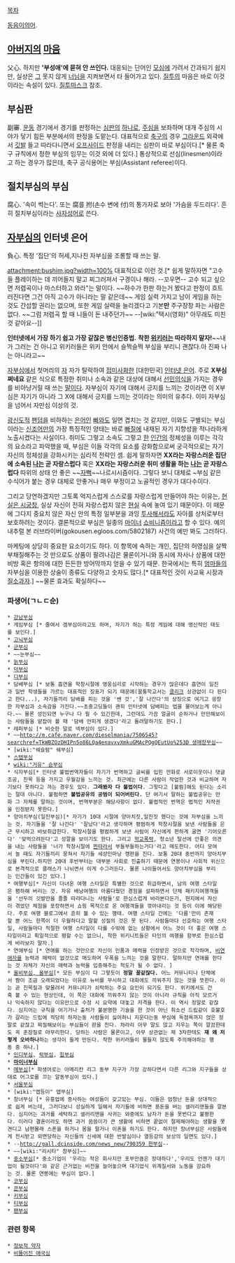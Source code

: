 [[목차]]

[[동음이의어]].

==  [[아버지]]의 [[마음]] ==
父心. 하지만 ''''부성애'에 묻혀 안 쓰인다.''' 대응되는 단어인 [[모심]]에 가려서 간과되기 쉽지만, 실상은 [[그]] 못지 않게 [[너님]]을 지켜보면서 타 들어가고 있다. [[질투]]의 마음은 바로 이것이라는 속설이 있다. [[질투마스크]] 참조.
== 부심판 == 
副審. [[운동]] 경기에서 경기를 판정하는 [[심판]]의 [[하나]]로, [[주심]]을 보좌하며 대개 주심의 시야가 닿기 힘든 부분에서의 판정을 도맡는다. 대표적으로 [[축구]]의 경우 [[그라운드]] 외곽에서 [[깃발]] 들고 따라다니면서 [[오프사이드]] 판정을 내리는 심판이 바로 부심이다.[* 물론 축구 규칙에서 정한 부심의 임무는 이것 외에 더 있다.] 통상적으로 선심(linesmen)이라고 하는 경우가 많은데, 축구 공식용어는 부심(Assistant referee)이다.

== 절치부심의 부심 ==
腐心. '속이 썩는다'. 또는 腐를 拊(손수 변에 付)의 통가자로 보아 '가슴을 두드리다'. 흔히 절치부심이라는 [[사자성어]]로 쓴다.

== [[자부심]]의 인터넷 은어 ==
負心. 특정 '집단'의 허세,지나친 자부심을 조롱할 때 쓰는 말.

attachment:bushim.jpg?width=100%
대표적으로 이런 것.[* 쉽게 말하자면 "고수들 플레이하는 데 끼어들지 말고 찌그러져서 구경이나 해라. --꼬우면-- 고수 되고 싶으면 저렙곡이나 마스터하고 와라"는 말이다. ~~하수가 한판 하는거 봤다고 판정이 흐트러진다면 그건 아직 고수가 아니라는 말 같은데~~ 게임 실력 가지고 남이 게임을 하는 것도 간섭할 권리는 없으며, 또한 게임 실력을 늘리겠다고 기본'''만''' 주구장창 파는 사람은 없다. ~~그럼 저렙곡 할 때 니들이 돈 내주던가~~ --[wiki:"택시(영화)" 아무래도 미친 것 같아요--]]

'''인터넷에서 가장 하기 쉽고 가장 같잖은 병신인증법.''' '''착한 [[위키러]]는 따라하지 말자!'''~~내가 그러는 건 아니고 위키러들은 위키 안에서 슬쩍슬쩍 부심을 부리니 괜찮다.아 진짜 나는 아니라고~~

[[자부심]]에서 첫머리의 [[자]] 자가 탈락하여 [[접미사]]화한 [대한민국] [[인터넷 은어]]. 주로 '''X부심 쩌네요''' 같은 식으로 특정한 취미나 소속과 같은 대상에 대해서 [[선민의식]]을 가지는 경우를 비아냥거릴 때 쓰는 [[말]]이다. 자부심이 자기에 대해서 긍지를 느끼는 것이라면 이 X부심은 자기가 아니라 그 X에 대해서 긍지를 느끼는 것이라는 의미의 유추다. 이미 자부심을 넘어서 자만심 이상의 것.

[[광신도]]적 [[팬덤]]을 비하하는 [[은어]]인 [[빠]]와도 일면 겹치는 것 같지만, 이와도 구별되는 부심이라는 [[신조어]]만의 가장 특징적인 양태는 바로 [[빠질]]에 내재된 자기 지향성을 적나라하게 노출시켰다는 사실이다. 취미도 그렇고 소속도 그렇고 [[한]] [[인간]]의 정체성을 이루는 각각의 요소라고 파악했을 때, 부심은 이들 각각의 요소를 강화함으로써 궁극적으로는 자기 자신의 정체성을 강화시키는 심리적 전략인 셈. 쉽게 말하자면 '''XX라는 자랑스러운 집단에 소속된 [[나]]는 곧 자랑스럽다''' 혹은 '''XX라는 자랑스러운 취미 생활을 하는 [[나]]는 곧 자랑스럽다''' 따위의 상태 안 좋은 ~~[[자뻑]]~~나르시시즘이다. 그렇다 보니 대체로 ~부심 같은 수식어가 붙는 경우 대체로 안좋거나 매우 부정이고 노골적인 경우가 대다수이다.

그리고 당연하겠지만 그토록 억지스럽게 스스로를 자랑스럽게 만들어야 하는 이유는, [[현실은 시궁창]], 실상 자신이 전혀 자랑스럽지 않은 [[현실]] 속에 놓여 있기 때문이다. 이 때문에 그다지 중요치 않은 자신 안의 특정 일부분을 과잉 [[투사]]해서라도 자아를 상처로부터 보호하려는 것이다. 결론적으로 부심은 일종의 [[마이너]] [[쇼비니즘]]이라고 할 수 있다. 예의 내추럴 본 러브라이버(gokousen.egloos.com/5802187) 사건의 예만 봐도 그러하다.

마케팅에 상당히 중요한 요소이기도 하다. 이 항목에 속하는 개인, 집단의 허영심을 살짝 부채질해주는 것 만으로도 상품이 팔려나감은 물론이거니와 동시에 자사나 상품에 대한 비방 혹은 항의에 대한 든든한 방어막까지 얻을 수 있기 때문. 한국에서는 특히 [[엄마]]들의 자부심을 이용한 상술이 종류도 다양하고 숫자도 많다.[* 대표적인 것이 사교육 시장과 [[질소과자]].] ~~물론 효과도 확실하다~~
=== 파생어(ㄱㄴㄷ순) === 
 * [[강남부심]]
 * 게임부심 [* 줄여서 겜부심이라고도 하며, 자기가 하는 특정 게임에 대해 맹신적인 태도를 보인다.]
 * [[고정닉|고닉부심]]
 * [[군부심]]
 * ~~눈부심~~
 * [[늙부심]]
 * [[덕부심]]
 * [[디부심]]
 * 담배부심 [* 보통 흡연을 학창시절에 영웅심리로 시작하는 경우가 많은데다 흡연이 일진과 일반 학생들을 가르는 대표적인 징표가 되기 때문에(꼴통학교서는 [[클리크]] 상관없이 다 핀다고 한다...), 자기들끼리 담배를 피는 것을 '쎈 것','잘 나간다'의 상징으로 여기고 굉장한 자부심과 소속감을 가진다.~~초중고딩들이 괜히 인터넷에 담배피는 법을 물어보는게 아니다.~~ 물론 성인되면 누구나 다 필 수 있긴한데, 그런데도 가끔 얼굴이 순하거나 만만해보이는 사람들을 얕잡아 볼 때 '담배 안피게 생겼다'라고 돌려말하기도 한다.]
 * 레퍼부심 [* 비슷한 말로 넥부심이 있다.]
 * ~~[[http://m.cafe.naver.com/dieselmania/7506545?searchref=TkWBZOzDHIPn5o86LQa4enavxvXmkuGMAcPQgQEutUo%253D 생매장부심]]~~
 * [wiki:"쉐슬람" 쉐부심]
 * [[스탭부심]]
 * [[wiki:"거유" 슴부심]]
 * 식자부심[* 인터넷 불법번역자들이 자기가 번역하고 글씨를 입힌 만화로 서로이웃이나 댓글조공, 친목 등을 가지고 우월감을 느끼는 것. 최근에는 다른 사람이 작업한 것과 비교하며 자기보다 못하다고 까는 경우도 있다. '''그래봤자 다 불법이다'''. 그렇다고 [불펌]해도 된다는 소리는 절대 아니다. 불펌하면 '''불법공유의 공범이 되어버린다.''' 단 여기서 말하는 불법공유는 만화 그 자체를 말하는 것이며, 번역부분은 해당사항이 없다. 불법적인 번역은 법적인 저작권을 인정받지 못한다.] 
 * 양아치부심(일진부심)[* 자기가 10대 시절에 양아치짓,일진짓 했다는 것에 자부심을 느끼는 것. 자기들을 '잘 나간다' '잘났다'라고 생각하며 평범하게 학창시절을 보낸 사람들을 은근 무시하고 바보취급한다. 학창시절을 평범하게 보낸 사람이 자신에게 편하게 굴면 '기어오른다' '맞먹으려든다'고 성깔을 보이기도 한다. 그리고 [[학교폭력]], 청소년 탈선에 안좋은 의견을 내는 사람들을 '너가 학창시절에 [[찐따]]라서 부들부들하는거다'라고 매도한다. 어디 모여서 놀 때도 자기들끼리 뭉쳐서 자기들 세상인마낭 깽판을 친다. 보통 20대 중반까지 양아치부심을 부린다.하지만 20대 후반부터는 대부분 사회로 진출하기 때문에 연봉이나 사회적 위신으로 본격적으로 클래스가 나뉘면서 이게 수그러든다. 물론 나이들어서도 양아치부심을 부리는 인간들이 있긴 있다.]
 * 여행부심[* 자신이 다녀온 여행 스타일은 특별한 것으로 취급하면서, 남의 여행 스타일은 폄하해 버리는 것. 자유 배낭여행의 아름다웠던 경험을 설파하면서 단체 패키지여행객들을 '선두의 깃발만을 졸졸 따라다니는 사람들'로 한심스럽게 바라본다든가, 현지에서 자신이 겪었던 체험을 포장하면서 쇼핑 목적으로 온 여행객들을 깎아내리는 것 등이 이에 해당된다. 주로 여행 블로그에서 흔히 볼 수 있는 행태. 여행 스타일 간에는 '다름'만이 존재할 뿐 어느 한쪽이 더 우월하다고 말할 성질의 것은 못 된다. 사람들마다 선호하는 여행 스타일, 사람들마다 적절한 여행 스타일이 다를 수밖에 없는 상황에서 어느 것이 더 좋은 여행 스타일이라고 획일적으로 평할 수는 없으니, 착한 위키니트들은 타인의 여행을 함부로 한심스럽게 바라보지 말자.]
 * 연애부심 [* 연애를 하는 것만으로 자신이 인품과 매력을 인정받은 것으로 착각하며, [[비연애자]]를 능력과 매력이 없것으로 매도하며 우폭을 느끼는 것을 말한다. 말하지만 연애를 한다는 것 자체가 자신의 매력과 능력을 입증해주는 척도가 될 수 없다. ]
 * [[올드비|올비부심, 올부심]][* 모든 부심이 다 그렇듯이 '''정말 꼴같잖다.''' 어느 커뮤니티나 단체에서 짬이 조금 오래되었다는 이유로 뉴비를 무시하고 대화에도 끼워주지 않는 것을 뜻한다. 이는 곧 친목질과 맞물려서 커뮤니티가 쇠락하는 주요 요인이 되기도 한다. 위키에서도 간혹 볼 수 있는 현상인데, 이 쪽은 대화에 끼워주지 않는 것이 아니라 규칙을 아직 모르거나 익숙하지 않다는 이유만으로 수정 시 요약에 대놓고 저격을 한다. 이 역시 정말로 같잖다. 심지어는 규칙을 어기거나 출처가 불분명한 기술을 한 것이 아닌 취소선 드립같이 호불호가 갈리는 드립에 적당히 하자는둥 사람들이 싫어하니 지운다는둥 부심에 독점욕까지 얹은 정말로 같잖고 찌질해보이는 부심들이 판을 친다. 차라리 아무 말도 않고 지우는 쪽이 깔끔한데도 꼭 훈장질로 마무리한다. 당하는 사람은 물론이고, 아무 상관없는 제 3자한테도 '''쟤 왜 저렇게 오바하나'''하는 생각이 들게 만든다. 착한 위키러들이 물들지 않도록 주의해야하는 행동 중 하나.]
 * [[인디부심]], [[락부심]], [[힙부심]]
 * '''[[마이너부심]]'''
 * [[메부심]][* 파생어로는 아메리칸 리그 동부 지구가 가장 강하다면서 다른 리그와 지구들을 상대로 어그로를 끄는 알동부심이 있다.]
 * [[서울부심]]
 * [wiki:"앱등이" 앱부심]
 * 창녀부심 [* 유흥업에 종사하는 여성들이 갖고있는 부심. 이들은 엄청난 돈을 상대적으로 쉽게 버는데, 그러다보니 성실하게 일해서 자기들에 비하면 푼돈을 버는 샐러리맨들을 깔본다. 심지어는 과거를 세탁하고 샐러리맨을 사귀는 와중에도 남자가 돈을 못번다고 불평한다. 이러다 결혼이라도 하면 과거 씀씀이가 큰 생활에 비하면 끝없이 절제해야하는 생활을 못견디고 남편몰래 스폰을 하거나 몸을 팔거나 이혼을 하기도 한다. 하지만 창녀부심은 사람들에게 천시받고 외면당하는 자신들의 신세에 대한 반발심이나 열등감의 보상의 일면도 있다.]
 * --[[http://gall.dcinside.com/news_new/790359 한부심]]--
 * ~~[wiki:"리시타" 창부심]~~
 * [[중소부심]][* 중소기업이 '우리는 작은 회사지만 포부만큼은 장대하다','우리도 언젠가 대기업이 될것이다'와 같은 근거없는 비전을 늘어놓으며 대기업식 위계질서와 노동을 강요하는 것. 물론 연봉에는 부심이 없다.] 
 * [[코부심]]
 * [[콘부심]]
 * [[키]]부심
 * [[티부심]]
 * [[팬부심]]
=== 관련 항목 === 
 * [[정보적 약자]]
 * [[비뚤어진 애국심]]
